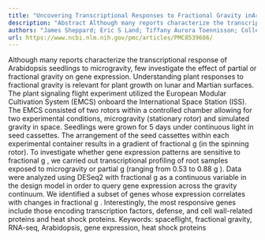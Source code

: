 ```yaml
---
title: "Uncovering Transcriptional Responses to Fractional Gravity inArabidopsisRoots"
description: "Abstract Although many reports characterize the transcriptional response of Arabidopsis seedlings to microgravity, few investigate the effect of partial or fractional gravity on gene expression. Under..."
authors: "James Sheppard; Eric S Land; Tiffany Aurora Toennisson; Colleen J Doherty; Imara Y Perera; Fathi Karouia; Seth E Frietze"
url: https://www.ncbi.nlm.nih.gov/pmc/articles/PMC8539686/
---
```


Although many reports characterize the transcriptional response of Arabidopsis seedlings to microgravity, few investigate the effect of partial or fractional gravity on gene expression. Understanding plant responses to fractional gravity is relevant for plant growth on lunar and Martian surfaces. The plant signaling flight experiment utilized the European Modular Cultivation System (EMCS) onboard the International Space Station (ISS). The EMCS consisted of two rotors within a controlled chamber allowing for two experimental conditions, microgravity (stationary rotor) and simulated gravity in space. Seedlings were grown for 5 days under continuous light in seed cassettes. The arrangement of the seed cassettes within each experimental container results in a gradient of fractional g (in the spinning rotor). To investigate whether gene expression patterns are sensitive to fractional g , we carried out transcriptional profiling of root samples exposed to microgravity or partial g (ranging from 0.53 to 0.88 g ). Data were analyzed using DESeq2 with fractional g as a continuous variable in the design model in order to query gene expression across the gravity continuum. We identified a subset of genes whose expression correlates with changes in fractional g . Interestingly, the most responsive genes include those encoding transcription factors, defense, and cell wall-related proteins and heat shock proteins. Keywords: spaceflight, fractional gravity, RNA-seq, Arabidopsis, gene expression, heat shock proteins
